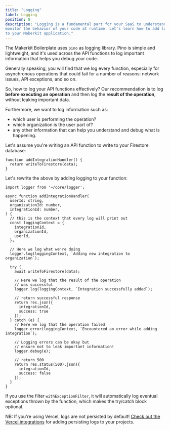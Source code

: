 ```yaml
---
title: "Logging"
label: Logging
position: 8
description: "Logging is a fundamental part for your SaaS to understand and
monitor the behavior of your code at runtime. Let's learn how to add logging
to your Makerkit application."
---
```


The Makerkit Boilerplate uses `pino` as logging library. Pino is simple and
lightweight, and it's used across the API functions to log important
information that helps you debug your code.

Generally speaking, you will find that we log every function, especially for
asynchronous operations that could fail for a number of reasons: network
issues, API exceptions, and so on.

So, how to log your API functions effectively? Our recommendation is to log
**before executing an operation** and then log the **result of the
operation**, without leaking important data.

Furthermore, we want to log information such as:
- which user is performing the operation?
- which organization is the user part of?
- any other information that can help you understand and debug what is
happening.

Let's assume you're writing an API function to write to your Firestore database:

```tsx
function addIntegrationHandler() {
  return writeToFirestore(data);
}
```

Let's rewrite the above by adding logging to your function:

```tsx
import logger from '~/core/logger';

async function addIntegrationHandler(
  userId: string,
  organizationId: number,
  integrationId: number,
) {
  // this is the context that every log will print out
  const loggingContext = {
    integrationId,
    organizationId,
    userId,
  };

  // Here we log what we're doing
  logger.log(loggingContext, `Adding new integration to organization`);

  try {
    await writeToFirestore(data);

    // Here we log that the result of the operation
    // was successful
    logger.log(loggingContext, `Integration successfully added`);

    // return successful response
    return res.json({
      integrationId,
      success: true
    });
  } catch (e) {
    // Here we log that the operation failed
    logger.error(loggingContext, `Encountered an error while adding integration`);

    // Logging errors can be okay but
    // ensure not to leak important information!
    logger.debug(e);

    // return 500
    return res.status(500).json({
      integrationId,
      success: false
    });
  }
}
```

If you use the filter `withExceptionFilter`, it will automatically
log eventual exceptions thrown by the function, which makes the try/catch
block optional.

NB: If you're using Vercel, logs are not persisted by default! [Check out the
Vercel integrations](https://vercel.com/integrations#logging) for adding persisting logs to your projects.
